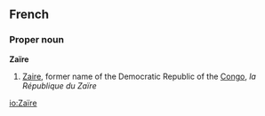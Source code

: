 ==French==
===Proper noun===
'''Zaïre''' {{m}}

# [[Zaire]], former name of the Democratic Republic of the [[Congo]], ''la République du Zaïre''
[[io:Zaïre]]